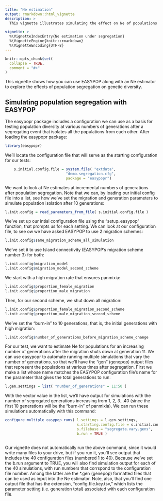```yaml
---
title: "Ne estimation"
output: rmarkdown::html_vignette
description: >
  This vignette illustrates simulating the effect on Ne of populations isolated after panmixia.

vignette: >
  %\VignetteIndexEntry{Ne estimation under segregation}
  %\VignetteEngine{knitr::rmarkdown}
  %\VignetteEncoding{UTF-8}
---
```


```r
knitr::opts_chunk$set(
  collapse = TRUE,
  comment = "#>"
)
```

This vignette  shows how you can use EASYPOP along with an Ne estimator to explore the effects of population segregation on genetic diversity.

## Simulating population segregation with EASYPOP

The easypopr package includes a configuration we can use as a basis for testing population diversity at various numbers of generations after a segregating event that isolates all the populations from each other.  After loading the easypopr package:

```r
library(easypopr)
```
We'll locate the configuration file that will serve as the starting configuration for our tests:

```r

    s.initial.config.file = system.file( "extdata", 
                            "demo.segregation.cfg", 
                            package = "easypopr") 
```

We want to look at Ne estimates at incremental numbers of generations after population segregation.  Note that we can, by loading our initial config file into a list, see how we've set the migration and generation parameters to simulate population isolation after 10 generations:

```r

l.init.config = read_parameters_from_file( s.initial.config.file )
```

We've set up our intial configuration file using the "setup_easypop" function, that prompts us for each setting.  We can look at our configuration file, to see ow we have asked EASYPOP to use 2 migration schemes:

```r

l.init.config$same_migration_scheme_all_simulation
```

We've set it to use Island connectivity (EASYPOP's migration scheme number 3) for both:

```r
l.init.config$migration_model
l.init.config$migration_model_second_scheme
```

We start with a high migration rate that ensures panmixia:

```r
l.init.config$proportion_female_migration
l.init.config$proportion_male_migration
```

Then, for our second scheme, we shut down all migration:

```r
l.init.config$proportion_female_migration_second_scheme
l.init.config$proportion_male_migration_second_scheme
```

We've set the "burn-in" to 10 generations, that is, the initial generations with high migration:

```r
l.init.config$number_of_generations_before_migration_scheme_change
```

For our test, we want to estimate Ne for populations for an increasing number of generations after the migration shuts down at generation 11.  We can use easypopr to automate running multiple simulations that vary the number of generations, so that we'll have the "gen" (genepop) output files that represent the populations at various times after segregation.  First we make a list whose name matches the EASYPOP configuration file's name for the parameter that gives the total generations to run:

```r

l.gen.settings = list( "number_of_generations" = 11:50 )
```
With the vector value in the list, we'll have output for simulations with the number of segregated generations increasing from 1, 2, 3...40 (since the first 10 generations will be the "burn-in" of panmixia).  We can run these simulations automatically with this command:

```r

configure_multiple_easypop_runs( l.settings = l.gen.settings,
                                 s.starting.config.file = s.initial.config.file,
                                 s.filebase = "segregate.vary.gens",
                                 b.run = TRUE )
                                 
```

Our vignette does not automatically run the above command, since it would write many files to your drive, but if you run it, you'll see output that includes the 40 configuration files (numbered 1 to 40).  Because we've set the b.run argument to TRUE, you will also find simulation output for each of the 40 simulations, with run numbers that corrspond to the configuration file number.  Among the latter are the *.gen (genepop) formatted files that can be used as input into the Ne estimator.  Note, also, that you'll find one output file that has the extension, "config.file.key.tsv," which lists the parameter setting (i.e. generation total) associated with each configuration file.

